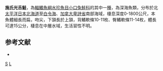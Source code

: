 {{Speciesbox 
| status = NE
| status_system = IUCN3.1
| taxon = Leuroglossus schmidti 
| authority =  [[Rass|Rass]], 1955
| synonyms = *''Leuroglossus stilbius schmidti'', Rass, 1955
*''Bathylagus schmidti'', Rass, 1955
}}
'''施氏光舌鮭'''，為[[輻鰭魚綱|輻鰭魚綱]][[水珍魚目|水珍魚目]][[小口兔鮭科|小口兔鮭科]]的其中一[[種|種]]，為深海魚類，分布於北[[太平洋|太平洋]][[日本|日本]][[北海道|北海道]]至[[白令海|白令海]]、[[加拿大|加拿大]][[卑詩省|卑詩省]]南部海域，棲息深度0-1800公尺，本魚體細長而扁，吻尖，下頷長於上頷，背鰭軟條10-11枚、臀鰭軟條11-14枚，體長可達15公分，棲息在中層水域，生活習性不明。

==参考文献==
*{{FishBase_species|genus=Leuroglossus|species=schmidti|year=2015|month=8}}

{{Taxonbar|from=Q2494833}}

[[Category:光舌鮭屬|S]]
[[Category:1955年描述的鱼类|L]]